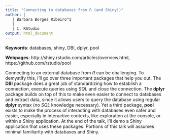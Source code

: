 ```yaml
---
title: "Connecting to databases from R (and Shiny!)"
author: |
   | Barbara Borges Ribeiro^1
   |
   | 1. RStudio
output: html_document
---
```


**Keywords**: databases, shiny, DBI, dplyr, pool

**Webpages**: http://shiny.rstudio.com/articles/overview.html, https://github.com/rstudio/pool

Connecting to an external database from *R* can be challenging. To demystify this, I'll go over three important packages that help you out. The **DBI** package does a great job of standardizing how to establish a connection, execute queries using *SQL* and close the connection. The **dplyr** package builds on top of this to make even easier to connect to databases and extract data, since it allows users to query the database using regular **dplyr** syntax (no *SQL* knowledge necessary). Yet a third package, **pool** exists to make the process of interacting with databases even safer and easier, especially in interactive contexts, like exploration at the console, or within a Shiny application. At the end of the talk, I'll demo a Shiny application that uses these packages. Portions of this talk will assumes minimal familiarity with databases and Shiny.

<!-- TAKE 1

---
title: "Connecting to databases from R (and Shiny!)"
author: |
   | Barbara Borges Ribeiro^1
   |
   | 1. RStudio
output: html_document
---

**Keywords**: databases, shiny, DBI, dplyr, pool

**Webpages**: http://shiny.rstudio.com/articles/overview.html, https://github.com/rstudio/pool

Connecting to an external database from *R* can be challenging. To demystify this, I'll go over three important packages that help you out. The **DBI** package does a great job of standardizing how to establish a connection, execute queries using *SQL* and close the connection. The **dplyr** package builds on top of this to make even easier to connect to databases and extract data, since it allows users to query the database using regular **dplyr** syntax (no *SQL* knowledge necessary). Yet a third package, **pool** exists to make the process of interacting with databases even safer and easier, especially in interactive contexts, like exploration at the console, or within a Shiny application. At the end of the talk, I'll demo a Shiny application that uses these packages. Portions of this talk will assumes minimal familiarity with databases and Shiny.

-->
